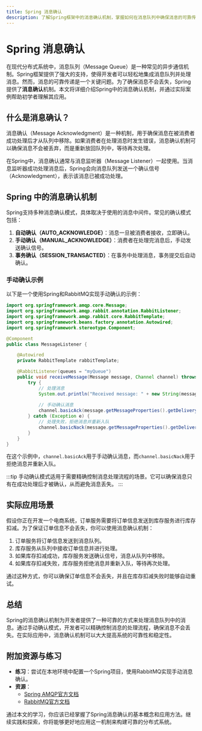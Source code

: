 ```yaml
---
title: Spring 消息确认
description: 了解Spring框架中的消息确认机制，掌握如何在消息队列中确保消息的可靠传递和处理。
---
```


# Spring 消息确认

在现代分布式系统中，消息队列（Message Queue）是一种常见的异步通信机制。Spring框架提供了强大的支持，使得开发者可以轻松地集成消息队列并处理消息。然而，消息的可靠传递是一个关键问题。为了确保消息不会丢失，Spring提供了**消息确认**机制。本文将详细介绍Spring中的消息确认机制，并通过实际案例帮助初学者理解其应用。

## 什么是消息确认？

消息确认（Message Acknowledgment）是一种机制，用于确保消息在被消费者成功处理后才从队列中移除。如果消费者在处理消息时发生错误，消息确认机制可以确保消息不会被丢弃，而是重新放回队列中，等待再次处理。

在Spring中，消息确认通常与消息监听器（Message Listener）一起使用。当消息监听器成功处理消息后，Spring会向消息队列发送一个确认信号（Acknowledgment），表示该消息已被成功处理。

## Spring 中的消息确认机制

Spring支持多种消息确认模式，具体取决于使用的消息中间件。常见的确认模式包括：

1. **自动确认（AUTO_ACKNOWLEDGE）**：消息一旦被消费者接收，立即确认。
2. **手动确认（MANUAL_ACKNOWLEDGE）**：消费者在处理完消息后，手动发送确认信号。
3. **事务确认（SESSION_TRANSACTED）**：在事务中处理消息，事务提交后自动确认。

### 手动确认示例

以下是一个使用Spring和RabbitMQ实现手动确认的示例：

```java
import org.springframework.amqp.core.Message;
import org.springframework.amqp.rabbit.annotation.RabbitListener;
import org.springframework.amqp.rabbit.core.RabbitTemplate;
import org.springframework.beans.factory.annotation.Autowired;
import org.springframework.stereotype.Component;

@Component
public class MessageListener {

    @Autowired
    private RabbitTemplate rabbitTemplate;

    @RabbitListener(queues = "myQueue")
    public void receiveMessage(Message message, Channel channel) throws IOException {
        try {
            // 处理消息
            System.out.println("Received message: " + new String(message.getBody()));
            
            // 手动确认消息
            channel.basicAck(message.getMessageProperties().getDeliveryTag(), false);
        } catch (Exception e) {
            // 处理失败，拒绝消息并重新入队
            channel.basicNack(message.getMessageProperties().getDeliveryTag(), false, true);
        }
    }
}
```

在这个示例中，`channel.basicAck`用于手动确认消息，而`channel.basicNack`用于拒绝消息并重新入队。

:::tip
手动确认模式适用于需要精确控制消息处理流程的场景。它可以确保消息只有在成功处理后才被确认，从而避免消息丢失。
:::

## 实际应用场景

假设你正在开发一个电商系统，订单服务需要将订单信息发送到库存服务进行库存扣减。为了保证订单信息不会丢失，你可以使用消息确认机制：

1. 订单服务将订单信息发送到消息队列。
2. 库存服务从队列中接收订单信息并进行处理。
3. 如果库存扣减成功，库存服务发送确认信号，消息从队列中移除。
4. 如果库存扣减失败，库存服务拒绝消息并重新入队，等待再次处理。

通过这种方式，你可以确保订单信息不会丢失，并且在库存扣减失败时能够自动重试。

## 总结

Spring的消息确认机制为开发者提供了一种可靠的方式来处理消息队列中的消息。通过手动确认模式，开发者可以精确控制消息的处理流程，确保消息不会丢失。在实际应用中，消息确认机制可以大大提高系统的可靠性和稳定性。

## 附加资源与练习

- **练习**：尝试在本地环境中配置一个Spring项目，使用RabbitMQ实现手动消息确认。
- **资源**：
  - [Spring AMQP官方文档](https://docs.spring.io/spring-amqp/docs/current/reference/html/)
  - [RabbitMQ官方文档](https://www.rabbitmq.com/documentation.html)

通过本文的学习，你应该已经掌握了Spring消息确认的基本概念和应用方法。继续实践和探索，你将能够更好地应用这一机制来构建可靠的分布式系统。